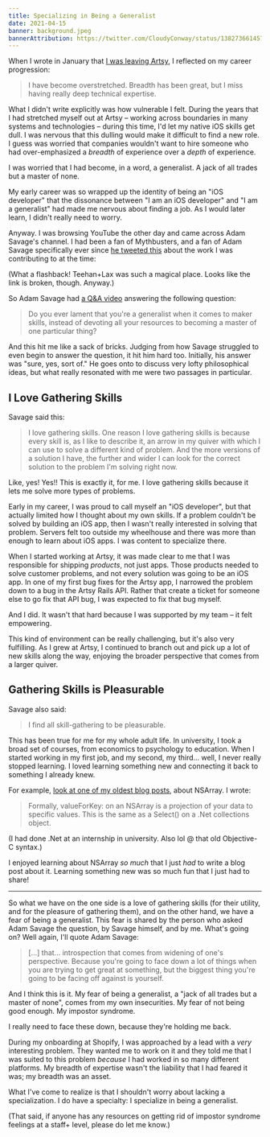 ```yaml
---
title: Specializing in Being a Generalist
date: 2021-04-15
banner: background.jpeg
bannerAttribution: https://twitter.com/CloudyConway/status/1382736614573670402
---
```


When I wrote in January that [I was leaving Artsy](https://ashfurrow.com/blog/leaving-artsy/), I reflected on my career progression:

> I have become overstretched. Breadth has been great, but I miss having really deep technical expertise.

What I didn't write explicitly was how vulnerable I felt. During the years that I had stretched myself out at Artsy – working across boundaries in many systems and technologies – during this time, I'd let my native iOS skills get dull. I was nervous that this dulling would make it difficult to find a new role. I guess was worried that companies wouldn't want to hire someone who had over-emphasized a _breadth_ of experience over a _depth_ of experience.

I was worried that I had become, in a word, a generalist. A jack of all trades but a master of none.

My early career was so wrapped up the identity of being an "iOS developer" that the dissonance between "I am an iOS developer" and "I am a generalist" had made me nervous about finding a job. As I would later learn, I didn't really need to worry.

Anyway. I was browsing YouTube the other day and came across Adam Savage's channel. I had been a fan of Mythbusters, and a fan of Adam Savage specifically ever since [he tweeted this](https://twitter.com/donttrythis/status/405174155760267265) about the work I was contributing to at the time:

<Tweet tweetID="405174155760267265" />

(What a flashback! Teehan+Lax was such a magical place. Looks like the link is broken, though. Anyway.)

So Adam Savage had [a Q&A video](https://www.youtube.com/watch?v=mlBnrx5Z3Ww) answering the following question:

> Do you ever lament that you're a generalist when it comes to maker skills, instead of devoting all your resources to becoming a master of one particular thing?

And this hit me like a sack of bricks. Judging from how Savage struggled to even begin to answer the question, it hit him hard too. Initially, his answer was "sure, yes, sort of." He goes onto to discuss very lofty philosophical ideas, but what really resonated with me were two passages in particular.

## I Love Gathering Skills

Savage said this:

> I love gathering skills. One reason I love gathering skills is because every skill is, as I like to describe it, an arrow in my quiver with which I can use to solve a different kind of problem. And the more versions of a solution I have, the further and wider I can look for the correct solution to the problem I'm solving right now.

Like, yes! Yes!! This is exactly it, for me. I love gathering skills because it lets me solve more types of problems.

Early in my career, I was proud to call myself an "iOS developer", but that actually limited how I thought about my own skills. If a problem couldn't be solved by building an iOS app, then I wasn't really interested in solving that problem. Servers felt too outside my wheelhouse and there was more than enough to learn about iOS apps. I was content to specialize there.

When I started working at Artsy, it was made clear to me that I was responsible for shipping _products_, not just apps. Those products needed to solve customer problems, and not every solution was going to be an iOS app. In one of my first bug fixes for the Artsy app, I narrowed the problem down to a bug in the Artsy Rails API. Rather that create a ticket for someone else to go fix that API bug, I was expected to fix that bug myself.

And I did. It wasn't that hard because I was supported by my team – it felt empowering.

This kind of environment can be really challenging, but it's also very fulfilling. As I grew at Artsy, I continued to branch out and pick up a lot of new skills along the way, enjoying the broader perspective that comes from a larger quiver.

## Gathering Skills is Pleasurable

Savage also said:

> I find all skill-gathering to be pleasurable.

This has been true for me for my whole adult life. In university, I took a broad set of courses, from economics to psychology to education. When I started working in my first job, and my second, my third... well, I never really stopped learning. I loved learning something new and connecting it back to something I already knew.

For example, [look at one of my oldest blog posts](https://ashfurrow.com/blog/projections-on-nsarray-using-valueforkey/), about NSArray. I wrote:

> Formally, valueForKey: on an NSArray is a projection of your data to specific values. This is the same as a Select() on a .Net collections object.

(I had done .Net at an internship in university. Also lol @ that old Objective-C syntax.)

I enjoyed learning about NSArray _so much_ that I just _had_ to write a blog post about it. Learning something new was so much fun that I just had to share!

---

So what we have on the one side is a love of gathering skills (for their utility, and for the pleasure of gathering them), and on the other hand, we have a fear of being a generalist. This fear is shared by the person who asked Adam Savage the question, by Savage himself, and by me. What's going on? Well again, I'll quote Adam Savage:

> [...] that... introspection that comes from widening of one's perspective. Because you're going to face down a lot of things when you are trying to get great at something, but the biggest thing you're going to be facing off against is yourself.

And I think this is it. My fear of being a generalist, a "jack of all trades but a master of none", comes from my own insecurities. My fear of not being good enough. My impostor syndrome.

I really need to face these down, because they're holding me back.

During my onboarding at Shopify, I was approached by a lead with a _very_ interesting problem. They wanted me to work on it and they told me that I was suited to this problem _because_ I had worked in so many different platforms. My breadth of expertise wasn't the liability that I had feared it was; my breadth was an asset.

What I've come to realize is that I shouldn't worry about lacking a specialization. I do have a specialty: I specialize in being a generalist.

(That said, if anyone has any resources on getting rid of impostor syndrome feelings at a staff+ level, please do let me know.)
